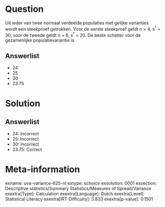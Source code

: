 Question
========

Uit ieder van twee normaal verdeelde populaties met gelijke varianties
wordt een steekproef getrokken. Voor de eerste steekproef geldt n = 4,
s^²^ = 30, voor de tweede geldt n = 6, s^²^ = 20. De beste schatter voor
de gezamenlijke populatievariantie is

Answerlist
----------

* 24
* 25
* 30
* 23.75

Solution
========

Answerlist
----------

* 24: Incorrect
* 25: Incorrect
* 30: Incorrect
* 23.75: Correct

Meta-information
================
exname: uva-variance-625-nl
extype: schoice
exsolution: 0001
exsection: Descriptive statistics/Summary Statistics/Measures of Spread/Variance
exextra[Type]: Calculation
exextra[Language]: Dutch
exextra[Level]: Statistical Literacy
exextra[IRT-Difficulty]: 3.833
exextra[p-value]: 0.1501
